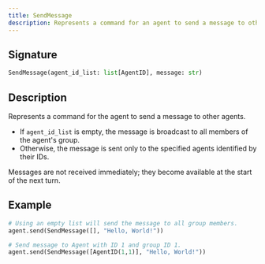 ```yaml
---
title: SendMessage
description: Represents a command for an agent to send a message to other agents.
---
```


## Signature

```py
SendMessage(agent_id_list: list[AgentID], message: str)
```

## Description

Represents a command for the agent to send a message to other agents.

- If `agent_id_list` is empty, the message is broadcast to all members of the agent's group.
- Otherwise, the message is sent only to the specified agents identified by their IDs.

<Callout title="Message" type="info">
  Messages are not received immediately; they become available at the start of the next
  turn.
</Callout>

## Example

```py
# Using an empty list will send the message to all group members.
agent.send(SendMessage([], "Hello, World!"))

# Send message to Agent with ID 1 and group ID 1.
agent.send(SendMessage([AgentID(1,1)], "Hello, World!"))
```
